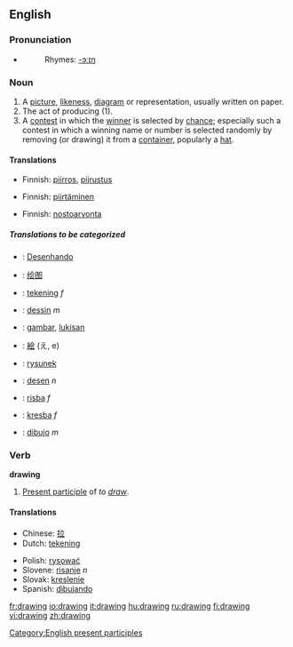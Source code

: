 ==English==

===Pronunciation===
*{{audio|en-us-drawing.ogg|Audio (US)}}
*:Rhymes: [[Rhymes:English:-ɔːɪŋ|-ɔːɪŋ]]

=== Noun ===
{{en-noun}}

#A [[picture]], [[likeness]], [[diagram]] or representation, usually written on paper.
#The act of producing (1).
#A [[contest]] in which the [[winner]] is selected by [[chance]]; especially such a contest in which a winning name or number is selected randomly by removing (or drawing) it from a [[container]], popularly a [[hat]].

==== Translations ====
{{trans-top|A picture, likeness, diagram or representation, usually written on paper}}
*Finnish: [[piirros]], [[piirustus]]
{{trans-mid}}
{{trans-bottom}}

{{trans-top|The act of producing (1)}}
*Finnish: [[piirtäminen]]
{{trans-mid}}
{{trans-bottom}}

{{trans-top|A contest in which the winner is selected by chance}}
*Finnish: [[nostoarvonta]]
{{trans-mid}}
{{trans-bottom}}

=====Translations to be categorized=====
{{checktrans}}
{{top}}
*{{ttbc|Portuguese}}: [[Desenhando]]
*{{ttbc|Chinese}}: [[绘图]]
*{{ttbc|Dutch}}: [[tekening]] ''f''
*{{ttbc|French}}: [[dessin]] ''m''
*{{ttbc|Indonesian}}: [[gambar]], [[lukis|lukisan]]
*{{ttbc|Japanese}}: [[絵]] (え, e)
{{mid}}
*{{ttbc|Polish}}: [[rysunek]]
*{{ttbc|Romanian}}: [[desen]] ''n''
*{{ttbc|Slovene}}: [[risba]] ''f''
*{{ttbc|Slovak}}: [[kresba]] ''f''
*{{ttbc|Spanish}}: [[dibujo]] ''m''
{{bottom}}

===Verb===
'''drawing'''

# [[Present participle]] of ''to [[draw]]''.

[[Category:English present participles]]


==== Translations ====
{{top}}
*Chinese: [[拉]]
*Dutch: [[tekening]]
{{mid}}
*Polish: [[rysować]]
*Slovene: [[risanje]] ''n''
*Slovak: [[kreslenie]]
*Spanish: [[dibujando]]
{{bottom}}

[[fr:drawing]]
[[io:drawing]]
[[it:drawing]]
[[hu:drawing]]
[[ru:drawing]]
[[fi:drawing]]
[[vi:drawing]]
[[zh:drawing]]